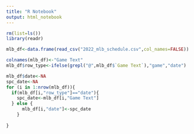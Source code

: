 ```yaml
---
title: "R Notebook"
output: html_notebook
---
```



```r
rm(list=ls())
library(readr)
```

```r
mlb_df<-data.frame(read_csv("2022_mlb_schedule.csv",col_names=FALSE))

colnames(mlb_df)<-"Game Text"
mlb_df$row_type<-ifelse(grepl("@",mlb_df$`Game Text`),"game","date")

mlb_df$date<-NA
spc_date<-NA
for (i in 1:nrow(mlb_df)){
  if(mlb_df[i,"row_type"]=="date"){
    spc_date<-mlb_df[i,"Game Text"]
  } else {
      mlb_df[i,"date"]<-spc_date
    }
  
}
```


